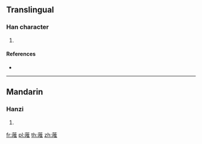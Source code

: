 {{character info/new}}
==Translingual==

===Han character===
{{Han char|rn=140|rad=艸|as=11|sn=17|four=44614|canj=TROG}}

# {{defn|Han|sort=艸11}}

====References====
* {{Han ref|kx=1052.310|dkj=31736|dj=1515.130|hdz=53279.070|uh=84F6|ud=34038|bh=E770|bd=59248}}

----

==Mandarin==

===Hanzi===
{{cmn-hanzi|pin=[[wěi]] ([[wei3]])|wg=wei<sup>3</sup>}}

# {{defn|lang=cmn|sort=艸11}}

[[fr:蓶]]
[[pl:蓶]]
[[th:蓶]]
[[zh:蓶]]